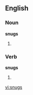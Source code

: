 ==English==

===Noun===
'''snugs'''

# {{plural of|[[snug]]}}

===Verb===
'''snugs'''

# {{third-person singular of|snug}}

[[vi:snugs]]